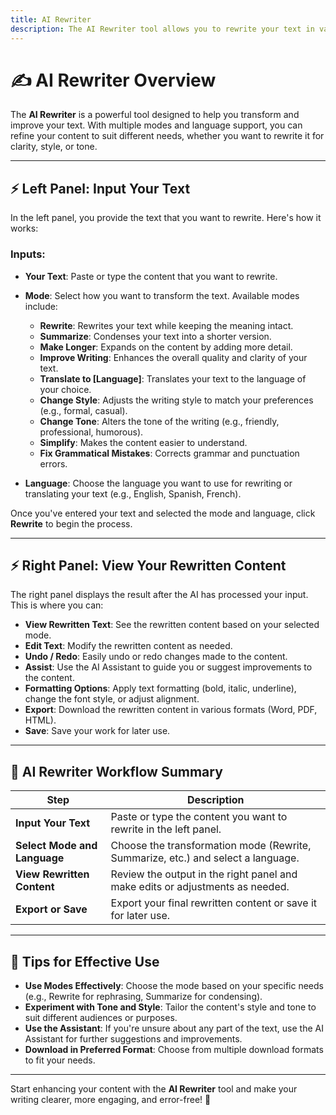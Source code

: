 ```yaml
---
title: AI Rewriter
description: The AI Rewriter tool allows you to rewrite your text in various modes and languages. Customize your content and enhance it with ease.
---
```


# ✍️ AI Rewriter Overview

The **AI Rewriter** is a powerful tool designed to help you transform and improve your text. With multiple modes and language support, you can refine your content to suit different needs, whether you want to rewrite it for clarity, style, or tone.

---

## ⚡ Left Panel: Input Your Text

In the left panel, you provide the text that you want to rewrite. Here's how it works:

### Inputs:
- **Your Text**: Paste or type the content that you want to rewrite.
- **Mode**: Select how you want to transform the text. Available modes include:
  - **Rewrite**: Rewrites your text while keeping the meaning intact.
  - **Summarize**: Condenses your text into a shorter version.
  - **Make Longer**: Expands on the content by adding more detail.
  - **Improve Writing**: Enhances the overall quality and clarity of your text.
  - **Translate to [Language]**: Translates your text to the language of your choice.
  - **Change Style**: Adjusts the writing style to match your preferences (e.g., formal, casual).
  - **Change Tone**: Alters the tone of the writing (e.g., friendly, professional, humorous).
  - **Simplify**: Makes the content easier to understand.
  - **Fix Grammatical Mistakes**: Corrects grammar and punctuation errors.
  
- **Language**: Choose the language you want to use for rewriting or translating your text (e.g., English, Spanish, French).

Once you've entered your text and selected the mode and language, click **Rewrite** to begin the process.

---

## ⚡ Right Panel: View Your Rewritten Content

The right panel displays the result after the AI has processed your input. This is where you can:

- **View Rewritten Text**: See the rewritten content based on your selected mode.
- **Edit Text**: Modify the rewritten content as needed.
- **Undo / Redo**: Easily undo or redo changes made to the content.
- **Assist**: Use the AI Assistant to guide you or suggest improvements to the content.
- **Formatting Options**: Apply text formatting (bold, italic, underline), change the font style, or adjust alignment.
- **Export**: Download the rewritten content in various formats (Word, PDF, HTML).
- **Save**: Save your work for later use.

---

## 📝 AI Rewriter Workflow Summary

| Step                        | Description                                                                 |
|-----------------------------|-----------------------------------------------------------------------------|
| **Input Your Text**          | Paste or type the content you want to rewrite in the left panel.            |
| **Select Mode and Language** | Choose the transformation mode (Rewrite, Summarize, etc.) and select a language. |
| **View Rewritten Content**   | Review the output in the right panel and make edits or adjustments as needed. |
| **Export or Save**           | Export your final rewritten content or save it for later use.               |

---

## 📝 Tips for Effective Use

- **Use Modes Effectively**: Choose the mode based on your specific needs (e.g., Rewrite for rephrasing, Summarize for condensing).
- **Experiment with Tone and Style**: Tailor the content's style and tone to suit different audiences or purposes.
- **Use the Assistant**: If you're unsure about any part of the text, use the AI Assistant for further suggestions and improvements.
- **Download in Preferred Format**: Choose from multiple download formats to fit your needs.

---

Start enhancing your content with the **AI Rewriter** tool and make your writing clearer, more engaging, and error-free! 🚀
